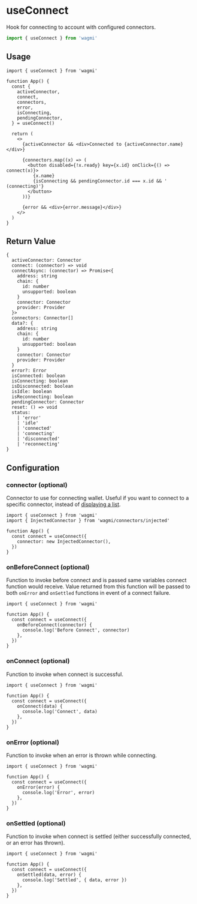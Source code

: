 # useConnect

Hook for connecting to account with configured connectors.

```ts
import { useConnect } from 'wagmi'
```

## Usage

```tsx
import { useConnect } from 'wagmi'

function App() {
  const {
    activeConnector,
    connect,
    connectors,
    error,
    isConnecting,
    pendingConnector,
  } = useConnect()

  return (
    <>
      {activeConnector && <div>Connected to {activeConnector.name}</div>}

      {connectors.map((x) => (
        <button disabled={!x.ready} key={x.id} onClick={() => connect(x)}>
          {x.name}
          {isConnecting && pendingConnector.id === x.id && ' (connecting)'}
        </button>
      ))}

      {error && <div>{error.message}</div>}
    </>
  )
}
```

## Return Value

```tsx
{
  activeConnector: Connector
  connect: (connector) => void
  connectAsync: (connector) => Promise<{
    address: string
    chain: {
      id: number
      unsupported: boolean
    }
    connector: Connector
    provider: Provider
  }>
  connectors: Connector[]
  data?: {
    address: string
    chain: {
      id: number
      unsupported: boolean
    }
    connector: Connector
    provider: Provider
  }
  error?: Error
  isConnected: boolean
  isConnecting: boolean
  isDisconnected: boolean
  isIdle: boolean
  isReconnecting: boolean
  pendingConnector: Connector
  reset: () => void
  status:
    | 'error'
    | 'idle'
    | 'connected'
    | 'connecting'
    | 'disconnected'
    | 'reconnecting'
}
```

## Configuration

### connector (optional)

Connector to use for connecting wallet. Useful if you want to connect to a specific connector, instead of [displaying a list](/docs/hooks/useConnect#usage).

```tsx {6}
import { useConnect } from 'wagmi'
import { InjectedConnector } from 'wagmi/connectors/injected'

function App() {
  const connect = useConnect({
    connector: new InjectedConnector(),
  })
}
```

### onBeforeConnect (optional)

Function to invoke before connect and is passed same variables connect function would receive. Value returned from this function will be passed to both `onError` and `onSettled` functions in event of a connect failure.

```tsx {5-7}
import { useConnect } from 'wagmi'

function App() {
  const connect = useConnect({
    onBeforeConnect(connector) {
      console.log('Before Connect', connector)
    },
  })
}
```

### onConnect (optional)

Function to invoke when connect is successful.

```tsx {5-7}
import { useConnect } from 'wagmi'

function App() {
  const connect = useConnect({
    onConnect(data) {
      console.log('Connect', data)
    },
  })
}
```

### onError (optional)

Function to invoke when an error is thrown while connecting.

```tsx {5-7}
import { useConnect } from 'wagmi'

function App() {
  const connect = useConnect({
    onError(error) {
      console.log('Error', error)
    },
  })
}
```

### onSettled (optional)

Function to invoke when connect is settled (either successfully connected, or an error has thrown).

```tsx {5-7}
import { useConnect } from 'wagmi'

function App() {
  const connect = useConnect({
    onSettled(data, error) {
      console.log('Settled', { data, error })
    },
  })
}
```
